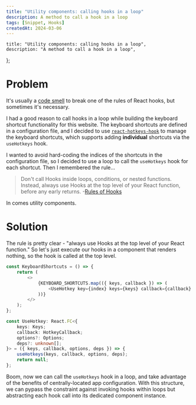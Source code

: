 ```yaml
---
title: "Utility components: calling hooks in a loop"
description: A method to call a hook in a loop
tags: [Snippet, Hooks]
createdAt: 2024-03-06
---
```


	title: "Utility components: calling hooks in a loop",
	description: "A method to call a hook in a loop",
};

# Problem

It's usually a [code smell](https://en.wikipedia.org/wiki/Code_smell) to break one of the rules of React hooks, but sometimes it's necessary.

I had a good reason to call hooks in a loop while building the keyboard shortcut functionality for this website. The keyboard shortcuts are defined in a configuration file, and I decided to use [`react-hotkeys-hook`](https://www.npmjs.com/package/react-hotkeys-hook) to manage the keyboard shortcuts, which supports adding **individual** shortcuts via the `useHotkeys` hook.

I wanted to avoid hard-coding the indices of the shortcuts in the configuration file, so I decided to use a loop to call the `useHotkeys` hook for each shortcut. Then I remembered the rule...

> Don't call Hooks inside loops, conditions, or nested functions. Instead, always use Hooks at the top level of your React function, before any early returns. -[Rules of Hooks](https://reactjs.org/docs/hooks-rules.html#only-call-hooks-at-the-top-level)

In comes utility components.

# Solution

The rule is pretty clear - "always use Hooks at the top level of your React function." So let's just execute our hooks in a component that renders nothing, so the hook is called at the top level.

```typescript
const KeyboardShortcuts = () => {
	return (
		<>
			{KEYBOARD_SHORTCUTS.map(({ keys, callback }) => (
				<UseHotkey key={index} keys={keys} callback={callback} />
			))}
		</>
	);
};

const UseHotkey: React.FC<{
	keys: Keys;
	callback: HotkeyCallback;
	options?: Options;
	deps?: unknown[];
}> = ({ keys, callback, options, deps }) => {
	useHotkeys(keys, callback, options, deps);
	return null;
};
```

Boom, now we can call the `useHotkeys` hook in a loop, and take advantage of the benefits of centrally-located app configuration.
With this structure, we can pypass the constraint against invoking hooks within loops but abstracting each hook call into its dedicated component instance.
